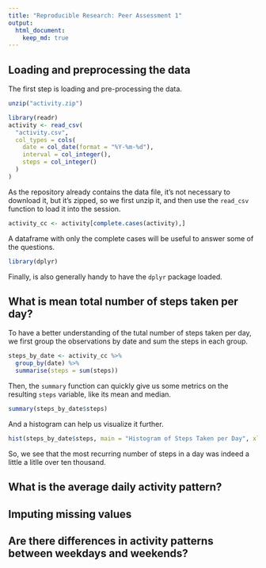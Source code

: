 ```yaml
---
title: "Reproducible Research: Peer Assessment 1"
output: 
  html_document:
    keep_md: true
---
```


## Loading and preprocessing the data

The first step is loading and pre-processing the data.

```r
unzip("activity.zip")

library(readr)
activity <- read_csv(
  "activity.csv",
  col_types = cols(
    date = col_date(format = "%Y-%m-%d"),
    interval = col_integer(),
    steps = col_integer()
  )
)
```

As the repository already contains the data file, it's not necessary to download it, but it's zipped, so we first unzip it, and then use the `read_csv` function to load it into the session.

```r
activity_cc <- activity[complete.cases(activity),]
```

A dataframe with only the complete cases will be useful to answer some of the questions.

```r
library(dplyr)
```

Finally, is also generally handy to have the `dplyr` package loaded.

## What is mean total number of steps taken per day?

To have a better understanding of the tutal number of steps taken per day, we first group the observations by date and sum the steps in each group.

```r
steps_by_date <- activity_cc %>%
  group_by(date) %>%
  summarise(steps = sum(steps))
```

Then, the `summary` function can quickly give us some metrics on the resulting `steps` variable, like its mean and median.

```r
summary(steps_by_date$steps)
```

And a histogram can help us visualize it further.

```r
hist(steps_by_date$steps, main = "Histogram of Steps Taken per Day", xlab = "total steps")
```

So, we see that the most recurring number of steps in a day was indeed a little a litlle over ten thousand.

## What is the average daily activity pattern?



## Imputing missing values



## Are there differences in activity patterns between weekdays and weekends?
